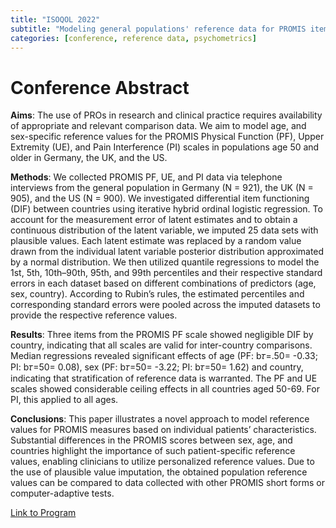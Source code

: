 ```yaml
---
title: "ISOQOL 2022"
subtitle: "Modeling general populations' reference data for PROMIS item banks (Physical Functioning, Upper Extremities, and Pain interference) in multiple countries using quantile regression."
categories: [conference, reference data, psychometrics]
---
```


# Conference Abstract

**Aims**: The use of PROs in research and clinical practice requires availability of appropriate and relevant comparison data. We aim to model age, and sex-specific reference values for the PROMIS Physical Function (PF), Upper Extremity (UE), and Pain Interference (PI) scales in populations age 50 and older in Germany, the UK, and the US.

**Methods**: We collected PROMIS PF, UE, and PI data via telephone interviews from the general population in Germany (N = 921), the UK (N = 905), and the US (N = 900). We investigated differential item functioning (DIF) between countries using iterative hybrid ordinal logistic regression. To account for the measurement error of latent estimates and to obtain a continuous distribution of the latent variable, we imputed 25 data sets with plausible values. Each latent estimate was replaced by a random value drawn from the individual latent variable posterior distribution approximated by a normal distribution. We then utilized quantile regressions to model the 1st, 5th, 10th--90th, 95th, and 99th percentiles and their respective standard errors in each dataset based on different combinations of predictors (age, sex, country). According to Rubin's rules, the estimated percentiles and corresponding standard errors were pooled across the imputed datasets to provide the respective reference values.

**Results**: Three items from the PROMIS PF scale showed negligible DIF by country, indicating that all scales are valid for inter-country comparisons. Median regressions revealed significant effects of age (PF: b𝜏=.50= -0.33; PI: b𝜏=50= 0.08), sex (PF: b𝜏=50= -3.22; PI: b𝜏=50= 1.62) and country, indicating that stratification of reference data is warranted. The PF and UE scales showed considerable ceiling effects in all countries aged 50-69. For PI, this applied to all ages.

**Conclusions**: This paper illustrates a novel approach to model reference values for PROMIS measures based on individual patients' characteristics. Substantial differences in the PROMIS scores between sex, age, and countries highlight the importance of such patient-specific reference values, enabling clinicians to utilize personalized reference values. Due to the use of plausible value imputation, the obtained population reference values can be compared to data collected with other PROMIS short forms or computer-adaptive tests.

[Link to Program](https://www.isoqol.org/events/29th-annual-conference/program/)
